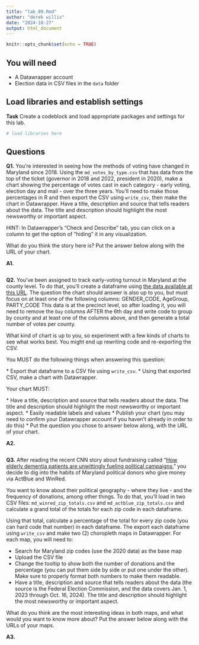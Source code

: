 ```yaml
---
title: "lab_09.Rmd"
author: "derek willis"
date: "2024-10-27"
output: html_document
---
```


```r
knitr::opts_chunk$set(echo = TRUE)
```

## You will need

-   A Datawrapper account
-   Election data in CSV files in the `data` folder

## Load libraries and establish settings

**Task** Create a codeblock and load appropriate packages and settings for this lab.

```r
# load libraries here
```

## Questions

**Q1.** You're interested in seeing how the methods of voting have changed in Maryland since 2018. Using the `md_votes_by_type.csv` that has data from the top of the ticket (governor in 2018 and 2022, president in 2020), make a chart showing the percentage of votes cast in each category - early voting, election day and mail - over the three years. You'll need to make those percentages in R and then export the CSV using `write_csv`, then make the chart in Datawrapper. Have a title, description and source that tells readers about the data. The title and description should highlight the most newsworthy or important aspect.

HINT: In Datawrapper's "Check and Describe" tab, you can click on a column to get the option of "hiding" it in any visualization.

What do you think the story here is? Put the answer below along with the URL of your chart.

**A1.**

```r
```

**Q2.** You've been assigned to track early-voting turnout in Maryland at the county level. To do that, you'll create a dataframe using [the data available at this URL](https://elections.maryland.gov/press_room/2024_stats/PG24/EarlyVoting%20RAW%20data.csv). The question the chart should answer is also up to you, but must focus on at least one of the following columns: GENDER_CODE, AgeGroup, PARTY_CODE This data is at the precinct level, so after loading it, you will need to remove the `Day` columns AFTER the 6th day and write code to group by county and at least one of the columns above, and then generate a total number of votes per county.

What kind of chart is up to you, so experiment with a few kinds of charts to see what works best. You might end up rewriting code and re-exporting the CSV.

You MUST do the following things when answering this question: 

\* Export that dataframe to a CSV file using `write_csv`. 
\* Using that exported CSV, make a chart with Datawrapper. 

Your chart MUST: 

\* Have a title, description and source that tells readers about the data. The title and description should highlight the most newsworthy or important aspect. 
\* Easily readable labels and values 
\* Publish your chart (you may need to confirm your Datawrapper account if you haven't already in order to do this) 
\* Put the question you chose to answer below along, with the URL of your chart.

**A2.** 

```r

```

**Q3.** After reading the recent CNN story about fundraising called "[How elderly dementia patients are unwittingly fueling political campaigns](https://www.cnn.com/interactive/2024/10/politics/political-fundraising-elderly-election-invs-dg/)," you decide to dig into the habits of Maryland political donors who give money via ActBlue and WinRed.

You want to know about their political geography - where they live - and the frequency of donations, among other things. To do that, you'll load in two CSV files: `md_winred_zip_totals.csv` and `md_actblue_zip_totals.csv` and calculate a grand total of the totals for each zip code in each dataframe. 

Using that total, calculate a percentage of the total for every zip code (you can hard code that number) in each dataframe. The export each dataframe using `write_csv` and make two (2) choropleth maps in Datawrapper. For each map, you will need to:

-   Search for Maryland zip codes (use the 2020 data) as the base map
-   Upload the CSV file
-   Change the tooltip to show both the number of donations and the percentage (you can put them side by side or put one under the other). Make sure to properly format both numbers to make them readable.
-   Have a title, description and source that tells readers about the data (the source is the Federal Election Commission, and the data covers Jan. 1, 2023 through Oct. 16, 2024). The title and description should highlight the most newsworthy or important aspect.

What do you think are the most interesting ideas in both maps, and what would you want to know more about? Put the answer below along with the URLs of your maps.

**A3.**

```r
```
